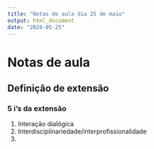 ```yaml
---
title: "Notas de aula dia 25 de maio"
output: html_document
date: "2024-05-25"
---
```


# Notas de aula

## Definição de extensão

### 5 i's da extensão

1) Interação dialógica
2) Interdisciplinariedade/interprofissionalidade
3) 